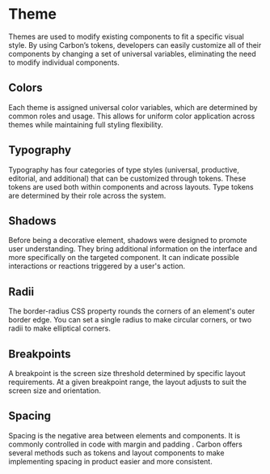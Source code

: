 # Theme


Themes are used to modify existing components to fit a specific visual style. By using Carbon’s
tokens, developers can easily customize all of their components by changing a set of universal
variables, eliminating the need to modify individual components.

## Colors

Each theme is assigned universal color variables, which are determined by common roles and usage.
This allows for uniform color application across themes while maintaining full styling flexibility.

## Typography

Typography has four categories of type styles (universal, productive, editorial, and additional)
that can be customized through tokens. These tokens are used both within components and across
layouts. Type tokens are determined by their role across the system.

## Shadows

Before being a decorative element, shadows were designed to promote user understanding. They bring
additional information on the interface and more specifically on the targeted component. It can
indicate possible interactions or reactions triggered by a user's action.

## Radii

The border-radius CSS property rounds the corners of an element's outer border edge. You can set a
single radius to make circular corners, or two radii to make elliptical corners.

## Breakpoints

A breakpoint is the screen size threshold determined by specific layout requirements. At a given
breakpoint range, the layout adjusts to suit the screen size and orientation.

## Spacing

Spacing is the negative area between elements and components. It is commonly controlled in code with
margin and padding . Carbon offers several methods such as tokens and layout components to make
implementing spacing in product easier and more consistent.

<LinkCards>
  <LinkCard
    heading="Design System"
    description="Overview of the Potion Design System"
    link="/getting-started/setting-up-your-first-monorepo"
  />
  <LinkCard
    heading="Components"
    description="Learn about how components are used"
    link="/getting-started/how-to-get-aws-credentials"
  />
</LinkCards>
